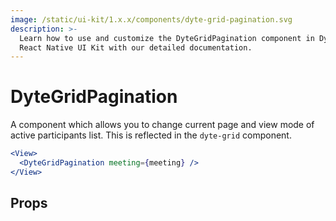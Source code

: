 ```yaml
---
image: /static/ui-kit/1.x.x/components/dyte-grid-pagination.svg
description: >-
  Learn how to use and customize the DyteGridPagination component in Dyte's
  React Native UI Kit with our detailed documentation.
---
```


# DyteGridPagination

A component which allows you to change current page and view mode of active
participants list. This is reflected in the `dyte-grid` component.

```jsx
<View>
  <DyteGridPagination meeting={meeting} />
</View>
```

## Props

<PropsTable of="dyte-grid-pagination" />

<head>
  <title>React Native UI Kit DyteGridPagination</title>
</head>
